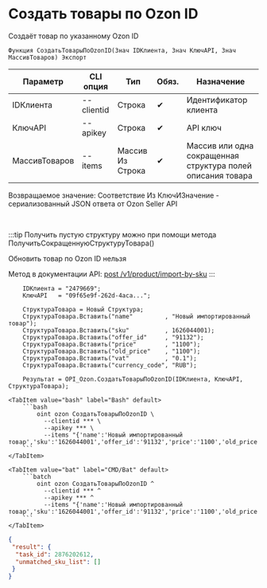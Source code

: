 ﻿---
sidebar_position: 7
description: Создать товары по Ozon ID и другие функции для работы с Ozon в Открытом пакете интеграций - бесплатной open-source библиотеке интеграций для 1С:Предприятие 8, OneScript и CLI
keywords: [1C, 1С, 1С:Предприятие, 1С:Предприятие 8.3, API, Интеграция, Сервисы, Обмен, OneScript, CLI, Ozon]
---


# Создать товары по Ozon ID
 Создаёт товар по указанному Ozon ID



`Функция СоздатьТоварыПоOzonID(Знач IDКлиента, Знач КлючAPI, Знач МассивТоваров) Экспорт`

  | Параметр | CLI опция | Тип | Обяз. | Назначение |
  |-|-|-|-|-|
  | IDКлиента | --clientid | Строка | &#x2714; | Идентификатор клиента |
  | КлючAPI | --apikey | Строка | &#x2714; | API ключ |
  | МассивТоваров | --items | Массив Из Строка | &#x2714; | Массив или одна сокращенная структура полей описания товара |

  
  Возвращаемое значение:   Соответствие Из КлючИЗначение - сериализованный JSON ответа от Ozon Seller API

<br/>

:::tip
Получить пустую структуру можно при помощи метода ПолучитьСокращеннуюСтруктуруТовара()

Обновить товар по Ozon ID нельзя

Метод в документации API: [post /v1/product/import-by-sku](https://docs.ozon.ru/api/seller/#operation/ProductAPI_ImportProductsBySKU)
:::
<br/>



```bsl title="Пример использования для 1С:Предприятие/OneScript"
    IDКлиента = "2479669";
    КлючAPI   = "09f65e9f-262d-4aca...";

    СтруктураТовара = Новый Структура;
    СтруктураТовара.Вставить("name"         , "Новый импортированный товар");
    СтруктураТовара.Вставить("sku"          , 1626044001);
    СтруктураТовара.Вставить("offer_id"     , "91132");
    СтруктураТовара.Вставить("price"        , "1100");
    СтруктураТовара.Вставить("old_price"    , "1100");
    СтруктураТовара.Вставить("vat"          , "0.1");
    СтруктураТовара.Вставить("currency_code", "RUB");

    Результат = OPI_Ozon.СоздатьТоварыПоOzonID(IDКлиента, КлючAPI, СтруктураТовара);
```
    

 <Tabs>
  
    <TabItem value="bash" label="Bash" default>
        ```bash
            oint ozon СоздатьТоварыПоOzonID \
              --clientid *** \
              --apikey *** \
              --items "{'name':'Новый импортированный товар','sku':'1626044001','offer_id':'91132','price':'1100','old_price':'1100','vat':'0.1','currency_code':'RUB'}"
        ```
    </TabItem>
  
    <TabItem value="bat" label="CMD/Bat" default>
        ```batch
            oint ozon СоздатьТоварыПоOzonID ^
              --clientid *** ^
              --apikey *** ^
              --items "{'name':'Новый импортированный товар','sku':'1626044001','offer_id':'91132','price':'1100','old_price':'1100','vat':'0.1','currency_code':'RUB'}"
        ```
    </TabItem>
</Tabs>


```json title="Результат"
{
 "result": {
  "task_id": 2876202612,
  "unmatched_sku_list": []
 }
}
```
